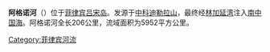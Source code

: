 {{Unreferenced|time=2021-02-22T22:53:09+00:00}}
{{Geobox|category_hide=yes
| River
<!-- *** Name section *** -->  
| name                        = Agno River<br/>阿格诺河
| native_name                 = 
| other_name                  = 
| other_name1                 = 
| other_name2                 = 
| other_name3                 = 
| other_name4                 = 
| other_name5                 = 
<!-- *** Image *** --->
| image                       = Agno river.jpg
| image_size                  = 
| image_caption               = 
<!-- *** Country etc. *** -->
| country                     = 菲律宾
| region                      = [[中央吕宋区|中央吕宋区]]<br/>[[科迪勒拉行政区|科迪勒拉行政区]]<br/>[[伊罗戈区|伊罗戈区]]
| region1                     = 
| region2                     = 
| district                    = 
| district1                   = 
| city                        = 
| city1                       = 
<!-- *** Geography *** -->
| length                      = 206
| length_round                = 0
| watershed                   = 5952
| watershed_round             = 0
| discharge_location          = [[林加延湾|林加延湾]]
| discharge                   = 660
| discharge_round             = -2
| discharge_max               = 
| discharge_max_round         = 
| discharge_min               = 
| discharge1_location         = 
| discharge1                  = 
<!-- *** Source *** -->
| source_name                 = 
| source_location             =[[中科迪勒拉山|中科迪勒拉山]]
| source_district             = 
| source_region               = 
| source_state                = 
| source_country              = 
| source_lat_d                = 
| source_lat_m                = 
| source_lat_s                = 
| source_lat_NS               = 
| source_long_d               = 
| source_long_m               = 
| source_long_s               = 
| source_long_EW              = 
| source_elevation            = 2090
| source_length               = 
<!-- *** Mouth *** -->
| mouth_name                  = [[林加延湾|林加延湾]]
| mouth_location              = [[林加延|林加延]]
| mouth_district              =
| mouth_region                = 
| mouth_country               = 
| mouth_lat_d                 = 16
| mouth_lat_m                 = 02
| mouth_lat_s                 = 17
| mouth_lat_NS                = N
| mouth_long_d                = 120
| mouth_long_m                = 12
| mouth_long_s                = 00
| mouth_long_EW               = E
| mouth_elevation             = 0
<!-- *** Tributaries *** -->
| tributary_left              = [[打拉河|打拉河]]
| tributary_left1             = 
| tributary_right             = 
| tributary_right1            = 
<!-- *** Map section *** -->
| map                         = Agno river watershed.png
| map_size                    = 250
| map_caption                 = 
}}
'''阿格诺河'''（{{lang-en|Agno River}}）位于[[菲律宾|菲律宾]][[吕宋岛|吕宋岛]]。发源于[[中科迪勒拉山|中科迪勒拉山]]，最终经[[林加延湾|林加延湾]]注入[[南中国海|南中国海]]。阿格诺河全长206公里，流域面积为5952平方公里。

{{Authority control}}
[[Category:菲律宾河流|Category:菲律宾河流]]